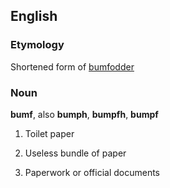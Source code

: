 ==English==

===Etymology===
Shortened form of [[bumfodder]]

===Noun===
'''bumf''', also '''bumph''', '''bumpfh''', '''bumpf'''

# {{UK}}{{dated}}{{uncountable}} Toilet paper
# {{UK}} Useless bundle of paper
# {{UK}} {{uncountable}} Paperwork or official documents